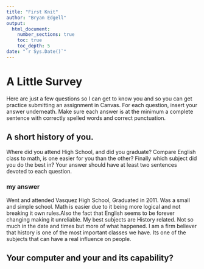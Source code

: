 ```yaml
---
title: "First Knit"
author: "Bryan Edgell"
output: 
  html_document:
    number_sections: true
    toc: true
    toc_depth: 5
date: "`r Sys.Date()`"   
---
```


# A Little Survey

Here are just a few questions so I can get to know you and so you can get practice submitting an assignment in Canvas.  For each question, insert your answer underneath. Make sure each answer is at the minimum a complete sentence with correctly spelled words and correct punctuation. 

## A short history of you.  
Where did you attend High School, and did you graduate? Compare English class to math, is one easier for you than the other? Finally which subject did you do the best in? Your answer should have at least two sentences devoted to each question.  
  
### my answer     
   Went and attended Vasquez High School, Graduated in 2011. Was a small and simple school.  Math is easier due to it being more logical and not breaking it own rules.Also the fact that English seems to be forever changing making it unreliable. My best subjects are History related. Not so much in the date and times but more of what happened. I am a firm believer that history is one of the most important classes we have. Its one of the subjects that can have a real influence on people.   

## Your computer and your and its capability?  
 For this class  you need a computer you can use at home.  So, what kind is it (windows, Apple, Linux)?  On a scale of 1 to 10, where 1 is a total dummy (doesn't know a mouse from a keyboard) and 10 is a complete geek (knows computer stuff in and out) How do you rate yourself?  You also need to have have internet access. How is your connection to the internet where you live?

### my answer   
  I do have a few computers at home. I am a Windows users, Apple hater, and respect anyone who dives into the world on Linux. I am a gamer and amateur tech enthusiast. On a scale of 1 to 10 i would put myself in a 6 category. I know how to build computers, do basic diagnostics. I consider myself to know just enough to get in trouble if I get overly confident. I live up in the hills of Acton, but i do have a stable internet connection, and a backup network I have access to as well.Computers are integral to our lives and we need to understand how they operate.      
  
   

## Others and You?   
What name do you prefer to be called by your classmates and instructor, if your buddys call you something but you want people in the class to call you something else - what would that be? 

### my answer     
  I don't have any public nicknames, but i either go by first or last name. Most call me Bryan, but my Military buddies still call me Edgell. I will respond to Either. 


## Aspirations?   
What do you want to achieve in life?  What college subject do you think would be of the greatest interest to you? What degree or certificate are you trying to achieve?

### my answer     
My goal is to end up in the tech industry doing some form of program development. Having stitching my field from primarily mechanical to more tech based. Any class that has some form or programming or application development. Either being in Computer science classes or so far something like this statistics class. At this current time I'm going to an AS in Computer Programming. However I am not so hung up on getting the degree as much as i am   
    
## Past adventures?  
Have you ever gone to foreign countries, if so which ones, if not Where might you go in the future?  Have you ever been in the military, if so which branch, if not which branch would you choose if you got drafted, and why?

### my answer     
  
The best years on my life so far was when i lived in Okinawa, Japan for three years. I have been to Canada and Mexico but i don't really count that as real travel. I spent 4 years serving in the Army working on the Patriot Missiles System.   
 
## Why are you taking Statistics?  
Did you take Math 115 or Math 116 ?  Did you know Math 115 only satisfies a general education requirement but that Math 116 counts as taking statistics in several transfer institutions??  
What grade do you need to attain in stats to not upset your future plans, What is your plan?  
 

### my answer     
 I need to take a multitude of Math classes. I needed to start somewhere. Again i am not too hung up on a grade, I am more after the knowledge to progress myself forward. In today's world we need to understand the systems we are using.    
  
   
 






  





